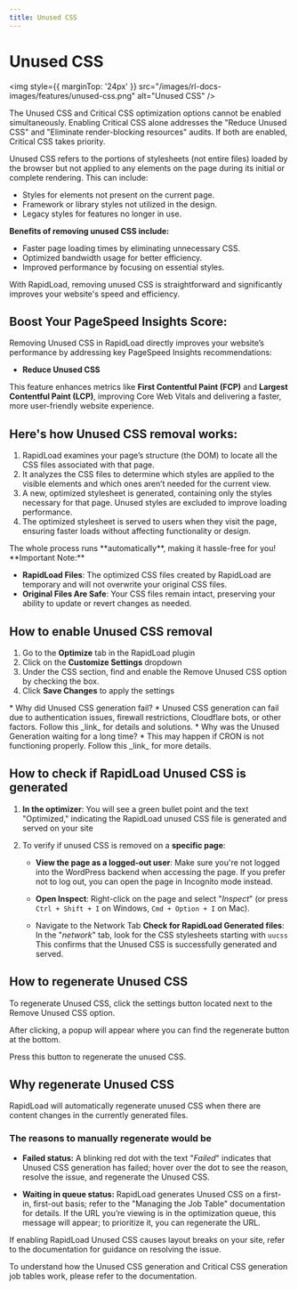 ```yaml
---
title: Unused CSS
--- 
```


 
# Unused CSS

<img style={{ marginTop: '24px' }} 
src="/images/rl-docs-images/features/unused-css.png" alt="Unused CSS" />

<Callout emoji="📒">
  The Unused CSS and Critical CSS optimization options cannot be enabled simultaneously. Enabling Critical CSS alone addresses the 
  "Reduce Unused CSS" and "Eliminate render-blocking resources" audits. If both are enabled, Critical CSS takes priority.
</Callout>

Unused CSS refers to the portions of stylesheets (not entire files) loaded by the browser but not applied to any elements on the 
page during its initial or complete rendering. This can include:

*   Styles for elements not present on the current page.
*   Framework or library styles not utilized in the design.
*   Legacy styles for features no longer in use.

  

**Benefits of removing unused CSS include:**

*   Faster page loading times by eliminating unnecessary CSS.
*   Optimized bandwidth usage for better efficiency.
*   Improved performance by focusing on essential styles.

With RapidLoad, removing unused CSS is straightforward and significantly improves your website's speed and efficiency.

  

## Boost Your PageSpeed Insights Score:

Removing Unused CSS in RapidLoad directly improves your website’s performance by addressing key PageSpeed Insights recommendations:

* **Reduce Unused CSS**

This feature enhances metrics like **First Contentful Paint (FCP)** and **Largest Contentful Paint (LCP)**, improving Core Web Vitals and delivering a faster, more user-friendly website experience.

## Here's how Unused CSS removal works:

1. RapidLoad examines your page’s structure (the DOM) to locate all the CSS files associated with that page.
2. It analyzes the CSS files to determine which styles are applied to the visible elements and which ones aren’t needed for the current view.
3. A new, optimized stylesheet is generated, containing only the styles necessary for that page. Unused styles are excluded to improve loading performance.
4. The optimized stylesheet is served to users when they visit the page, ensuring faster loads without affecting functionality or design.

<div style={{ textAlign: 'center' }}>
    The whole process runs **automatically**, making it hassle-free for you!
</div>

<Callout type="error" emoji="️📌">
**Important Note:**

*   **RapidLoad Files**: The optimized CSS files created by RapidLoad are 
temporary and will not overwrite your original CSS files.
*   **Original Files Are Safe**: Your CSS files remain intact, preserving your 
ability to update or revert changes as needed.
</Callout>

## How to enable Unused CSS removal

1. Go to the **Optimize** tab in the RapidLoad plugin
2. Click on the **Customize Settings** dropdown
3. Under the CSS section, find and enable the Remove Unused CSS option by checking the box.
4. Click **Save Changes** to apply the settings

<Callout type="error" emoji="️📌">
*   Why did Unused CSS generation fail?
    * Unused CSS generation can fail due to authentication issues, firewall 
    restrictions, Cloudflare bots, or other factors. Follow this _link_ for 
    details and solutions.
*   Why was the Unused Generation waiting for a long time?
    * This may happen if CRON is not functioning properly. Follow this 
    _link_ for more details.
</Callout>

## How to check if RapidLoad Unused CSS is generated

1. **In the optimizer**: You will see a green bullet point and the text 
"Optimized," indicating the RapidLoad unused CSS file is generated and served on 
your site  

2. To verify if unused CSS is removed on a **specific page**:  

    * **View the page as a logged-out user**: Make sure you're not logged into the WordPress backend when accessing the page. 
If you prefer not to log out, you can open the page in Incognito mode instead.

    * **Open Inspect**: Right-click on the page and select "_Inspect_" 
(or press `Ctrl + Shift + I` on Windows, `Cmd + Option + I` on Mac).

    * Navigate to the Network Tab **Check for RapidLoad Generated files**: In the "_network_" tab, look for the CSS stylesheets starting with `uucss` This 
confirms that the Unused CSS is successfully generated and served.

## How to regenerate Unused CSS
To regenerate Unused CSS, click the settings button located next to the Remove 
Unused CSS option.


After clicking, a popup will appear where you can find the regenerate button at 
the bottom.

Press this button to regenerate the unused CSS.

## Why regenerate Unused CSS

RapidLoad will automatically regenerate unused CSS when there are content changes
in the currently generated files.

### The reasons to manually regenerate would be

* **Failed status:** A blinking red dot with the text "_Failed_" indicates that
Unused CSS generation has failed; hover over the dot to see the reason, resolve 
the issue, and regenerate the Unused CSS.

*  **Waiting in queue status:** RapidLoad generates Unused CSS on a first-in, 
first-out basis; refer to the "Managing the Job Table" documentation for details.
If the URL you’re viewing is in the optimization queue, this message will appear;
to prioritize it, you can regenerate the URL.


If enabling RapidLoad Unused CSS causes layout breaks on your site, refer to the
documentation for guidance on resolving the issue.

To understand how the Unused CSS generation and Critical CSS generation job 
tables work, please refer to the documentation.